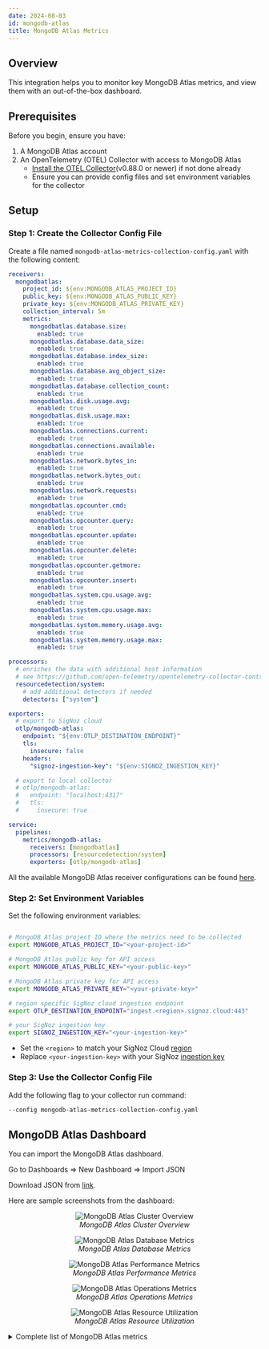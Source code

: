 ```yaml
---
date: 2024-08-03
id: mongodb-atlas
title: MongoDB Atlas Metrics
---
```


## Overview

This integration helps you to monitor key MongoDB Atlas metrics, and view them with an out-of-the-box dashboard.

## Prerequisites

Before you begin, ensure you have:

1. A MongoDB Atlas account
2. An OpenTelemetry (OTEL) Collector with access to MongoDB Atlas
   - [Install the OTEL Collector](https://signoz.io/docs/tutorial/opentelemetry-binary-usage-in-virtual-machine/)(v0.88.0 or newer) if not done already 
   - Ensure you can provide config files and set environment variables for the collector

## Setup

### Step 1: Create the Collector Config File

Create a file named `mongodb-atlas-metrics-collection-config.yaml` with the following content:

```yaml:mongodb-atlas-metrics-collection-config.yaml
receivers:
  mongodbatlas:
    project_id: ${env:MONGODB_ATLAS_PROJECT_ID}
    public_key: ${env:MONGODB_ATLAS_PUBLIC_KEY}
    private_key: ${env:MONGODB_ATLAS_PRIVATE_KEY}
    collection_interval: 5m
    metrics:
      mongodbatlas.database.size:
        enabled: true
      mongodbatlas.database.data_size:
        enabled: true
      mongodbatlas.database.index_size:
        enabled: true
      mongodbatlas.database.avg_object_size:
        enabled: true
      mongodbatlas.database.collection_count:
        enabled: true
      mongodbatlas.disk.usage.avg:
        enabled: true
      mongodbatlas.disk.usage.max:
        enabled: true
      mongodbatlas.connections.current:
        enabled: true
      mongodbatlas.connections.available:
        enabled: true
      mongodbatlas.network.bytes_in:
        enabled: true
      mongodbatlas.network.bytes_out:
        enabled: true
      mongodbatlas.network.requests:
        enabled: true
      mongodbatlas.opcounter.cmd:
        enabled: true
      mongodbatlas.opcounter.query:
        enabled: true
      mongodbatlas.opcounter.update:
        enabled: true
      mongodbatlas.opcounter.delete:
        enabled: true
      mongodbatlas.opcounter.getmore:
        enabled: true
      mongodbatlas.opcounter.insert:
        enabled: true
      mongodbatlas.system.cpu.usage.avg:
        enabled: true
      mongodbatlas.system.cpu.usage.max:
        enabled: true
      mongodbatlas.system.memory.usage.avg:
        enabled: true
      mongodbatlas.system.memory.usage.max:
        enabled: true

processors:
  # enriches the data with additional host information
  # see https://github.com/open-telemetry/opentelemetry-collector-contrib/tree/main/processor/resourcedetectionprocessor#resource-detection-processor
  resourcedetection/system:
    # add additional detectors if needed
    detectors: ["system"]

exporters:
  # export to SigNoz cloud
  otlp/mongodb-atlas:
    endpoint: "${env:OTLP_DESTINATION_ENDPOINT}"
    tls:
      insecure: false
    headers:
      "signoz-ingestion-key": "${env:SIGNOZ_INGESTION_KEY}"

  # export to local collector
  # otlp/mongodb-atlas:
  #   endpoint: "localhost:4317"
  #   tls:
  #     insecure: true

service:
  pipelines:
    metrics/mongodb-atlas:
      receivers: [mongodbatlas]
      processors: [resourcedetection/system]
      exporters: [otlp/mongodb-atlas]
```

All the available MongoDB Atlas receiver configurations can be found [here](https://github.com/open-telemetry/opentelemetry-collector-contrib/blob/main/receiver/mongodbatlasreceiver/config.go).

### Step 2: Set Environment Variables

Set the following environment variables:

```bash

# MongoDB Atlas project ID where the metrics need to be collected
export MONGODB_ATLAS_PROJECT_ID="<your-project-id>"

# MongoDB Atlas public key for API access
export MONGODB_ATLAS_PUBLIC_KEY="<your-public-key>"

# MongoDB Atlas private key for API access
export MONGODB_ATLAS_PRIVATE_KEY="<your-private-key>"

# region specific SigNoz cloud ingestion endpoint
export OTLP_DESTINATION_ENDPOINT="ingest.<region>.signoz.cloud:443"

# your SigNoz ingestion key
export SIGNOZ_INGESTION_KEY="<your-ingestion-key>"
```

- Set the `<region>` to match your SigNoz Cloud [region](https://signoz.io/docs/ingestion/signoz-cloud/overview/#endpoint)
- Replace `<your-ingestion-key>` with your SigNoz [ingestion key](https://signoz.io/docs/ingestion/signoz-cloud/keys/)

### Step 3: Use the Collector Config File

Add the following flag to your collector run command:
```bash
--config mongodb-atlas-metrics-collection-config.yaml
```

## MongoDB Atlas Dashboard

You can import the MongoDB Atlas dashboard.

Go to Dashboards => New Dashboard => Import JSON

Download JSON from [link](https://github.com/SigNoz/dashboards/blob/main/mongodb/mongodb-atlas-otlp-v1.json).

Here are sample screenshots from the dashboard:

<figure data-zoomable align='center'>
    <img src="/img/docs/integrations/mongodb-atlas/cluster-overview.webp" alt="MongoDB Atlas Cluster Overview"/>
    <figcaption><i>MongoDB Atlas Cluster Overview</i></figcaption>
</figure>

<figure data-zoomable align='center'>
    <img src="/img/docs/integrations/mongodb-atlas/database-metrics.webp" alt="MongoDB Atlas Database Metrics"/>
    <figcaption><i>MongoDB Atlas Database Metrics</i></figcaption>
</figure>

<figure data-zoomable align='center'>
    <img src="/img/docs/integrations/mongodb-atlas/performance-metrics.webp" alt="MongoDB Atlas Performance Metrics"/>
    <figcaption><i>MongoDB Atlas Performance Metrics</i></figcaption>
</figure>

<figure data-zoomable align='center'>
    <img src="/img/docs/integrations/mongodb-atlas/operations-metrics.webp" alt="MongoDB Atlas Operations Metrics"/>
    <figcaption><i>MongoDB Atlas Operations Metrics</i></figcaption>
</figure>

<figure data-zoomable align='center'>
    <img src="/img/docs/integrations/mongodb-atlas/resource-utilization.webp" alt="MongoDB Atlas Resource Utilization"/>
    <figcaption><i>MongoDB Atlas Resource Utilization</i></figcaption>
</figure>


<details> 
<summary> Complete list of MongoDB Atlas metrics </summary>

- **Name**: The name of the metric.
- **Type**: The type of the metric (e.g., Sum, Gauge).
- **Unit**: The unit of measurement for the metric.
- **Description**: A brief description of what the metric represents.

| Name                                              | Type   | Unit    | Description                                                                                   |
|---------------------------------------------------|--------|---------|-----------------------------------------------------------------------------------------------|
| mongodbatlas.database.size                       | Gauge  | Bytes   | Total size of all databases in the cluster                                                   |
| mongodbatlas.database.data_size                   | Gauge  | Bytes   | Total size of all data in the cluster                                                        |
| mongodbatlas.database.index_size                  | Gauge  | Bytes   | Total size of all indexes in the cluster                                                     |
| mongodbatlas.database.avg_object_size             | Gauge  | Bytes   | Average size of objects in the database                                                      |
| mongodbatlas.database.collection_count            | Gauge  | number  | Number of collections in the database                                                        |
| mongodbatlas.disk.usage.avg                       | Gauge  | Bytes   | Average disk space used by the database                                                      |
| mongodbatlas.disk.usage.max                       | Gauge  | Bytes   | Maximum disk space used by the database                                                      |
| mongodbatlas.connections.current                  | Gauge  | number  | Number of current connections to the database                                                |
| mongodbatlas.connections.available                | Gauge  | number  | Number of available connections to the database                                              |
| mongodbatlas.network.bytes_in                     | Gauge  | Bytes   | Number of bytes received by the database                                                     |
| mongodbatlas.network.bytes_out                    | Gauge  | Bytes   | Number of bytes sent by the database                                                         |
| mongodbatlas.network.requests                     | Gauge  | number  | Number of requests received by the database                                                  |
| mongodbatlas.opcounter.cmd                        | Sum    | number  | Number of commands processed by the database                                                 |
| mongodbatlas.opcounter.query                      | Sum    | number  | Number of queries processed by the database                                                  |
| mongodbatlas.opcounter.update                     | Sum    | number  | Number of update operations processed by the database                                        |
| mongodbatlas.opcounter.delete                     | Sum    | number  | Number of delete operations processed by the database                                        |
| mongodbatlas.opcounter.getmore                    | Sum    | number  | Number of getmore operations processed by the database                                       |
| mongodbatlas.opcounter.insert                     | Sum    | number  | Number of insert operations processed by the database                                        |
| mongodbatlas.system.cpu.usage.avg                 | Gauge  | percent | Average CPU usage of the database                                                            |
| mongodbatlas.system.cpu.usage.max                 | Gauge  | percent | Maximum CPU usage of the database                                                            |
| mongodbatlas.system.memory.usage.avg              | Gauge  | percent | Average memory usage of the database                                                         |
| mongodbatlas.system.memory.usage.max              | Gauge  | percent | Maximum memory usage of the database                                                         |
| mongodbatlas.system.fts.cpu.usage.avg             | Gauge  | percent | Average CPU usage for full-text search                                                      |
| mongodbatlas.system.fts.cpu.usage.max             | Gauge  | percent | Maximum CPU usage for full-text search                                                      |
| mongodbatlas.system.fts.memory.usage.avg          | Gauge  | percent | Average memory usage for full-text search                                                   |
| mongodbatlas.system.fts.memory.usage.max          | Gauge  | percent | Maximum memory usage for full-text search                                                   |
| mongodbatlas.system.fts.disk.usage.avg            | Gauge  | Bytes   | Average disk usage for full-text search                                                     |
| mongodbatlas.system.fts.disk.usage.max            | Gauge  | Bytes   | Maximum disk usage for full-text search                                                     |
| mongodbatlas.oplog.rate.gb_per_hour               | Gauge  | GB/hour | Rate of oplog growth in gigabytes per hour                                                  |
| mongodbatlas.oplog.slave_lag.max                  | Gauge  | seconds | Maximum replication lag of secondary members                                                 |
| mongodbatlas.oplog.slave_lag.avg                  | Gauge  | seconds | Average replication lag of secondary members                                                 |
| mongodbatlas.query.targeting.scanned_per_returned | Gauge  | number  | Average number of documents scanned per document returned                                    |
| mongodbatlas.query.targeting.scanned_objects_per_returned | Gauge  | number  | Average number of objects scanned per document returned                                      |
| mongodbatlas.query.executor.scanned               | Gauge  | number  | Number of documents scanned during query execution                                           |
| mongodbatlas.query.executor.scanned_objects       | Gauge  | number  | Number of objects scanned during query execution                                             |

You can refer [this](https://github.com/open-telemetry/opentelemetry-collector-contrib/blob/main/receiver/mongodbatlasreceiver/documentation.md) page for more details about the MongoDB Atlas metrics.

</details>
